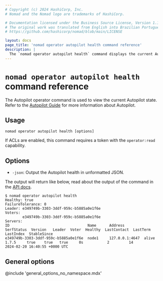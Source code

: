 ```yaml
---
# Copyright (c) 2024 HashiCorp, Inc.
# Nomad and the Nomad logo are trademarks of HashiCorp.

# Documentation licensed under the Business Source License, Version 1.1.
# The original work was translated from English into Brazilian Portuguese.
# https://github.com/hashicorp/nomad/blob/main/LICENSE

layout: docs
page_title: 'nomad operator autopilot health command reference'
description: |
  The `nomad operator autopilot health` command displays the current Autopilot internal health.
---
```


# `nomad operator autopilot health` command reference

The Autopilot operator command is used to view the current Autopilot state.
Refer to the [Autopilot Guide][autopilot-guide] for more information about
Autopilot.

## Usage

```plaintext
nomad operator autopilot health [options]
```

If ACLs are enabled, this command requires a token with the `operator:read`
capability.

## Options

- `-json`: Output the Autopilot health in unformatted JSON.

The output will return like below, read about the output of the command in the [API docs][api-docs].

```shell-session
$ nomad operator autopilot health
Healthy: true
FailureTolerance: 0
Leader: e349749b-3303-3ddf-959c-b5885a0e1f6e
Voters:
        e349749b-3303-3ddf-959c-b5885a0e1f6e
Servers:
ID                                    Name      Address         SerfStatus  Version   Leader  Voter  Healthy  LastContact  LastTerm  LastIndex  StableSince
e349749b-3303-3ddf-959c-b5885a0e1f6e  node1     127.0.0.1:4647  alive       1.7.5     true    true   true     0s           2         14         2024-02-20 16:40:55 +0000 UTC
```

## General options

@include 'general_options_no_namespace.mdx'

[autopilot-guide]: /nomad/docs/manage/autopilot
[api-docs]: /nomad/api-docs/operator/autopilot#read-autopilot-configuration

